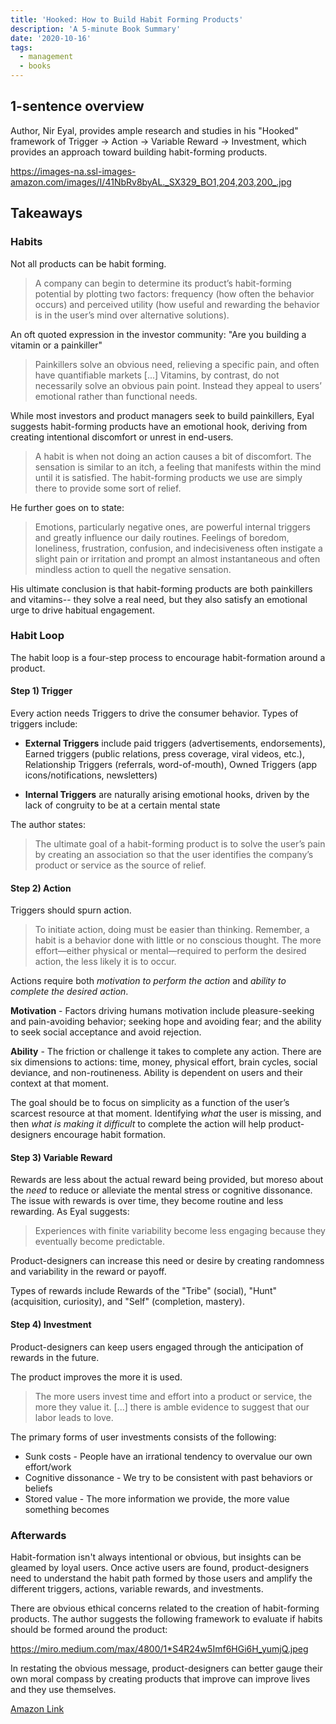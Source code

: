 ```yaml
---
title: 'Hooked: How to Build Habit Forming Products'
description: 'A 5-minute Book Summary'
date: '2020-10-16'
tags:
  - management
  - books
---
```


## 1-sentence overview

Author, Nir Eyal, provides ample research and studies in his "Hooked" framework of Trigger -> Action -> Variable Reward -> Investment, which provides an approach toward building habit-forming products.

https://images-na.ssl-images-amazon.com/images/I/41NbRv8byAL._SX329_BO1,204,203,200_.jpg

## Takeaways

### Habits

Not all products can be habit forming.

> A company can begin to determine its product’s habit-forming potential by plotting two factors: frequency (how often the behavior occurs) and perceived utility (how useful and rewarding the behavior is in the user’s mind over alternative solutions).

An oft quoted expression in the investor community: "Are you building a vitamin or a painkiller"

> Painkillers solve an obvious need, relieving a specific pain, and often have quantifiable markets [...] Vitamins, by contrast, do not necessarily solve an obvious pain point. Instead they appeal to users’ emotional rather than functional needs.

While most investors and product managers seek to build painkillers, Eyal suggests habit-forming products have an emotional hook, deriving from creating intentional discomfort or unrest in end-users.

> A habit is when not doing an action causes a bit of discomfort. The sensation is similar to an itch, a feeling that manifests within the mind until it is satisfied. The habit-forming products we use are simply there to provide some sort of relief.

He further goes on to state:

> Emotions, particularly negative ones, are powerful internal triggers and greatly influence our daily routines. Feelings of boredom, loneliness, frustration, confusion, and indecisiveness often instigate a slight pain or irritation and prompt an almost instantaneous and often mindless action to quell the negative sensation.

His ultimate conclusion is that habit-forming products are both painkillers and vitamins-- they solve a real need, but they also satisfy an emotional urge to drive habitual engagement.

### Habit Loop

The habit loop is a four-step process to encourage habit-formation around a product.

#### Step 1) Trigger

Every action needs Triggers to drive the consumer behavior. Types of triggers include:

- **External Triggers** include paid triggers (advertisements, endorsements), Earned triggers (public relations, press coverage, viral videos, etc.), Relationship Triggers (referrals, word-of-mouth), Owned Triggers (app icons/notifications, newsletters)

- **Internal Triggers** are naturally arising emotional hooks, driven by the lack of congruity to be at a certain mental state

The author states:

> The ultimate goal of a habit-forming product is to solve the user’s pain by creating an association so that the user identifies the company’s product or service as the source of relief.

#### Step 2) Action

Triggers should spurn action.

> To initiate action, doing must be easier than thinking. Remember, a habit is a behavior done with little or no conscious thought. The more effort—either physical or mental—required to perform the desired action, the less likely it is to occur.

Actions require both _motivation to perform the action_ and _ability to complete the desired action_.

**Motivation** - Factors driving humans motivation include pleasure-seeking and pain-avoiding behavior; seeking hope and avoiding fear; and the ability to seek social acceptance and avoid rejection.

**Ability** - The friction or challenge it takes to complete any action. There are six dimensions to actions: time, money, physical effort, brain cycles, social deviance, and non-routineness. Ability is dependent on users and their context at that moment.

The goal should be to focus on simplicity as a function of the user’s scarcest resource at that moment. Identifying _what_ the user is missing, and then _what is making it difficult_ to complete the action will help product-designers encourage habit formation.

#### Step 3) Variable Reward

Rewards are less about the actual reward being provided, but moreso about the _need_ to reduce or alleviate the mental stress or cognitive dissonance. The issue with rewards is over time, they become routine and less rewarding. As Eyal suggests:

> Experiences with finite variability become less engaging because they eventually become predictable.

Product-designers can increase this need or desire by creating randomness and variability in the reward or payoff.

Types of rewards include Rewards of the "Tribe" (social), "Hunt" (acquisition, curiosity), and "Self" (completion, mastery).

#### Step 4) Investment

Product-designers can keep users engaged through the anticipation of rewards in the future.

The product improves the more it is used.

> The more users invest time and effort into a product or service, the more they value it. [...] there is amble evidence to suggest that our labor leads to love.

The primary forms of user investments consists of the following:

- Sunk costs - People have an irrational tendency to overvalue our own effort/work
- Cognitive dissonance - We try to be consistent with past behaviors or beliefs
- Stored value - The more information we provide, the more value something becomes

### Afterwards

Habit-formation isn't always intentional or obvious, but insights can be gleamed by loyal users. Once active users are found, product-designers need to understand the habit path formed by those users and amplify the different triggers, actions, variable rewards, and investments.

There are obvious ethical concerns related to the creation of habit-forming products. The author suggests the following framework to evaluate if habits should be formed around the product:

https://miro.medium.com/max/4800/1*S4R24w5Imf6HGi6H_yumjQ.jpeg

In restating the obvious message, product-designers can better gauge their own moral compass by creating products that improve can improve lives and they use themselves.

[Amazon Link](https://www.amazon.com/Hooked-How-Build-Habit-Forming-Products/dp/1591847788)
